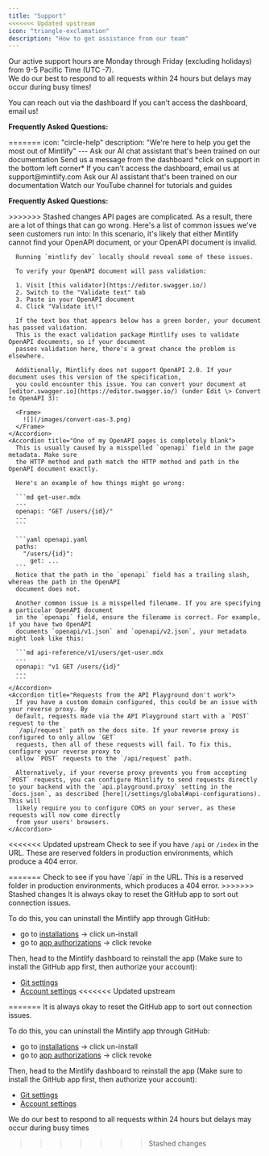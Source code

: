 ```yaml
---
title: "Support"
<<<<<<< Updated upstream
icon: "triangle-exclamation"
description: "How to get assistance from our team"
---
```


<Info> Our active support hours are Monday through Friday (excluding holidays) from 9-5 Pacific Time (UTC -7). <br/>
We do our best to respond to all requests within 24 hours but delays may occur during busy times!</Info>

<CardGroup cols="3">
  <Card title="Dashboard widget" icon="message" iconType="regular" href="https://dashboard.mintlify.com/">
    You can reach out via the dashboard
  </Card>
  <Card title="Email support@mintlify.com" icon="mailbox-flag-up" iconType="regular" href="mailto:support@mintlify.com">
    If you can't access the dashboard, email us!
  </Card>
  <Card title="Ask" icon="message" iconType="regular" href="https://discord.gg/mintlify">
</CardGroup>

**Frequently Asked Questions:**

<Accordion title="API Page Issues" icon="code-simple">
=======
icon: "circle-help"
description: "We're here to help you get the most out of Mintlify"
---

<Card title="Ask our docs" img="/images/chat-support.png" href="https://mintlify.com/docs/quickstart?share_chat=3524d1e4-c8bb-4367-87f8-4eb8be8edf4b">
  Ask our AI chat assistant that's been trained on our documentation
</Card>

<CardGroup cols={2}>
  <Card title="Dashboard widget" icon="message-circle-more" iconType="regular" href="https://dashboard.mintlify.com/">
    Send us a message from the dashboard *click on support in the bottom left corner*
  </Card>
  <Card title="Email Us" icon="mail" iconType="regular" href="mailto:support@mintlify.com">
    If you can't access the dashboard, email us at support@mintlify.com
  </Card>
  <Card title="Ask AI" icon="bot" iconType="regular" href="https://mintlify.com/community">
    Ask our AI assistant that's been trained on our documentation
  </Card>
  <Card title="YouTube" icon="youtube" iconType="regular" href="https://www.youtube.com/@GetMintlify/videos">
    Watch our YouTube channel for tutorials and guides
  </Card>
</CardGroup>


**Frequently Asked Questions:**

<Accordion title="API Page Issues" icon="book-open">
>>>>>>> Stashed changes
  API pages are complicated. As a result, there are a lot of things that can go wrong. Here's a list of common issues we've seen customers run into:

  <AccordionGroup>
    <Accordion title="All of my OpenAPI pages are completely blank">
      In this scenario, it's likely that either Mintlify cannot find your OpenAPI document,
      or your OpenAPI document is invalid.

      Running `mintlify dev` locally should reveal some of these issues.

      To verify your OpenAPI document will pass validation:

      1. Visit [this validator](https://editor.swagger.io/)
      2. Switch to the "Validate text" tab
      3. Paste in your OpenAPI document
      4. Click "Validate it\!"

      If the text box that appears below has a green border, your document has passed validation.
      This is the exact validation package Mintlify uses to validate OpenAPI documents, so if your document
      passes validation here, there's a great chance the problem is elsewhere.

      Additionally, Mintlify does not support OpenAPI 2.0. If your document uses this version of the specification,
      you could encounter this issue. You can convert your document at [editor.swagger.io](https://editor.swagger.io/) (under Edit \> Convert to OpenAPI 3):

      <Frame>
        ![](/images/convert-oas-3.png)
      </Frame>
    </Accordion>
    <Accordion title="One of my OpenAPI pages is completely blank">
      This is usually caused by a misspelled `openapi` field in the page metadata. Make sure
      the HTTP method and path match the HTTP method and path in the OpenAPI document exactly.

      Here's an example of how things might go wrong:

      ```md get-user.mdx
      ---
      openapi: "GET /users/{id}/"
      ---
      ```

      ```yaml openapi.yaml
      paths:
        "/users/{id}":
          get: ...
      ```
      Notice that the path in the `openapi` field has a trailing slash, whereas the path in the OpenAPI
      document does not.

      Another common issue is a misspelled filename. If you are specifying a particular OpenAPI document
      in the `openapi` field, ensure the filename is correct. For example, if you have two OpenAPI
      documents `openapi/v1.json` and `openapi/v2.json`, your metadata might look like this:

      ```md api-reference/v1/users/get-user.mdx
      ---
      openapi: "v1 GET /users/{id}"
      ---
      ```
    </Accordion>
    <Accordion title="Requests from the API Playground don't work">
      If you have a custom domain configured, this could be an issue with your reverse proxy. By
      default, requests made via the API Playground start with a `POST` request to the
      `/api/request` path on the docs site. If your reverse proxy is configured to only allow `GET`
      requests, then all of these requests will fail. To fix this, configure your reverse proxy to
      allow `POST` requests to the `/api/request` path.

      Alternatively, if your reverse proxy prevents you from accepting `POST` requests, you can configure Mintlify to send requests directly to your backend with the `api.playground.proxy` setting in the `docs.json`, as described [here](/settings/global#api-configurations). This will
      likely require you to configure CORS on your server, as these requests will now come directly
      from your users' browsers.
    </Accordion>
  </AccordionGroup>
</Accordion>

<<<<<<< Updated upstream
<Accordion title="Docs page won't load (error 404)" icon="face-tissue" iconType="regular">
  Check to see if you have `/api` or `/index` in the URL. These are reserved folders in production environments, which produce a 404 error.
</Accordion>

<Accordion title="GitHub app issues" icon="code-merge">
=======
<Accordion title="Docs page won't load (error 404)" icon="ban" iconType="regular">
  Check to see if you have `/api` in the URL. This is a reserved folder in production environments, which produces a 404 error.
</Accordion>

<Accordion title="GitHub app issues" icon="merge">
>>>>>>> Stashed changes
  It is always okay to reset the GitHub app to sort out connection issues.

  To do this, you can uninstall the Mintlify app through GitHub:

  - go to [installations](https://github.com/settings/installations) -\> click un-install
  - go to [app authorizations](https://github.com/settings/apps/authorizations) -\> click revoke

  Then, head to the Mintlify dashboard to reinstall the app (Make sure to install the GitHub app first, then authorize your account):

  - [Git settings](https://dashboard.mintlify.com/settings/deployment/git-settings)
  - [Account settings](https://dashboard.mintlify.com/settings/account)
<<<<<<< Updated upstream
</Accordion>
=======
</Accordion>

<Accordion title="SVG JSX" icon="image">
  It is always okay to reset the GitHub app to sort out connection issues.

  To do this, you can uninstall the Mintlify app through GitHub:

  - go to [installations](https://github.com/settings/installations) -\> click un-install
  - go to [app authorizations](https://github.com/settings/apps/authorizations) -\> click revoke

  Then, head to the Mintlify dashboard to reinstall the app (Make sure to install the GitHub app first, then authorize your account):

  - [Git settings](https://dashboard.mintlify.com/settings/deployment/git-settings)
  - [Account settings](https://dashboard.mintlify.com/settings/account)
</Accordion>


<Info>
We do our best to respond to all requests within 24 hours but delays may occur during busy times
</Info>

>>>>>>> Stashed changes
